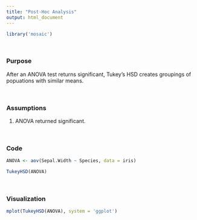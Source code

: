 ```yaml
---
title: "Post-Hoc Analysis"
output: html_document
---
```


```r
library('mosaic')
```

<br> 

### Purpose

After an ANOVA test returns significant, Tukey's HSD creates groupings of popuations with similar means. 

<br> 

### Assumptions

1. ANOVA returned significant. 

<br> 

### Code

```r
ANOVA <- aov(Sepal.Width ~ Species, data = iris)

TukeyHSD(ANOVA)
```

<br> 

### Visualization 

```r
mplot(TukeyHSD(ANOVA), system = 'ggplot')
```




